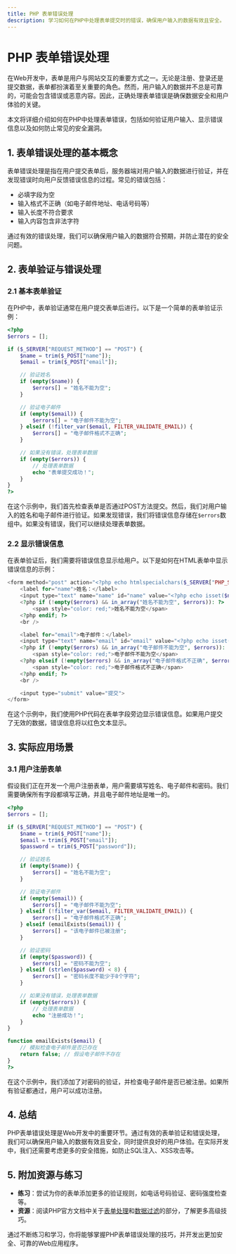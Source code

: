 ```yaml
---
title: PHP 表单错误处理
description: 学习如何在PHP中处理表单提交时的错误，确保用户输入的数据有效且安全。
---
```


# PHP 表单错误处理

在Web开发中，表单是用户与网站交互的重要方式之一。无论是注册、登录还是提交数据，表单都扮演着至关重要的角色。然而，用户输入的数据并不总是可靠的，可能会包含错误或恶意内容。因此，正确处理表单错误是确保数据安全和用户体验的关键。

本文将详细介绍如何在PHP中处理表单错误，包括如何验证用户输入、显示错误信息以及如何防止常见的安全漏洞。

## 1. 表单错误处理的基本概念

表单错误处理是指在用户提交表单后，服务器端对用户输入的数据进行验证，并在发现错误时向用户反馈错误信息的过程。常见的错误包括：

- 必填字段为空
- 输入格式不正确（如电子邮件地址、电话号码等）
- 输入长度不符合要求
- 输入内容包含非法字符

通过有效的错误处理，我们可以确保用户输入的数据符合预期，并防止潜在的安全问题。

## 2. 表单验证与错误处理

### 2.1 基本表单验证

在PHP中，表单验证通常在用户提交表单后进行。以下是一个简单的表单验证示例：

```php
<?php
$errors = [];

if ($_SERVER["REQUEST_METHOD"] == "POST") {
    $name = trim($_POST["name"]);
    $email = trim($_POST["email"]);

    // 验证姓名
    if (empty($name)) {
        $errors[] = "姓名不能为空";
    }

    // 验证电子邮件
    if (empty($email)) {
        $errors[] = "电子邮件不能为空";
    } elseif (!filter_var($email, FILTER_VALIDATE_EMAIL)) {
        $errors[] = "电子邮件格式不正确";
    }

    // 如果没有错误，处理表单数据
    if (empty($errors)) {
        // 处理表单数据
        echo "表单提交成功！";
    }
}
?>
```

在这个示例中，我们首先检查表单是否通过POST方法提交。然后，我们对用户输入的姓名和电子邮件进行验证。如果发现错误，我们将错误信息存储在`$errors`数组中。如果没有错误，我们可以继续处理表单数据。

### 2.2 显示错误信息

在表单验证后，我们需要将错误信息显示给用户。以下是如何在HTML表单中显示错误信息的示例：

```php
<form method="post" action="<?php echo htmlspecialchars($_SERVER["PHP_SELF"]); ?>">
    <label for="name">姓名：</label>
    <input type="text" name="name" id="name" value="<?php echo isset($name) ? $name : ''; ?>">
    <?php if (!empty($errors) && in_array("姓名不能为空", $errors)): ?>
        <span style="color: red;">姓名不能为空</span>
    <?php endif; ?>
    <br />

    <label for="email">电子邮件：</label>
    <input type="text" name="email" id="email" value="<?php echo isset($email) ? $email : ''; ?>">
    <?php if (!empty($errors) && in_array("电子邮件不能为空", $errors)): ?>
        <span style="color: red;">电子邮件不能为空</span>
    <?php elseif (!empty($errors) && in_array("电子邮件格式不正确", $errors)): ?>
        <span style="color: red;">电子邮件格式不正确</span>
    <?php endif; ?>
    <br />

    <input type="submit" value="提交">
</form>
```

在这个示例中，我们使用PHP代码在表单字段旁边显示错误信息。如果用户提交了无效的数据，错误信息将以红色文本显示。

## 3. 实际应用场景

### 3.1 用户注册表单

假设我们正在开发一个用户注册表单，用户需要填写姓名、电子邮件和密码。我们需要确保所有字段都填写正确，并且电子邮件地址是唯一的。

```php
<?php
$errors = [];

if ($_SERVER["REQUEST_METHOD"] == "POST") {
    $name = trim($_POST["name"]);
    $email = trim($_POST["email"]);
    $password = trim($_POST["password"]);

    // 验证姓名
    if (empty($name)) {
        $errors[] = "姓名不能为空";
    }

    // 验证电子邮件
    if (empty($email)) {
        $errors[] = "电子邮件不能为空";
    } elseif (!filter_var($email, FILTER_VALIDATE_EMAIL)) {
        $errors[] = "电子邮件格式不正确";
    } elseif (emailExists($email)) {
        $errors[] = "该电子邮件已被注册";
    }

    // 验证密码
    if (empty($password)) {
        $errors[] = "密码不能为空";
    } elseif (strlen($password) < 8) {
        $errors[] = "密码长度不能少于8个字符";
    }

    // 如果没有错误，处理表单数据
    if (empty($errors)) {
        // 处理表单数据
        echo "注册成功！";
    }
}

function emailExists($email) {
    // 模拟检查电子邮件是否已存在
    return false; // 假设电子邮件不存在
}
?>
```

在这个示例中，我们添加了对密码的验证，并检查电子邮件是否已被注册。如果所有验证都通过，用户可以成功注册。

## 4. 总结

PHP表单错误处理是Web开发中的重要环节。通过有效的表单验证和错误处理，我们可以确保用户输入的数据有效且安全，同时提供良好的用户体验。在实际开发中，我们还需要考虑更多的安全措施，如防止SQL注入、XSS攻击等。

## 5. 附加资源与练习

- **练习**：尝试为你的表单添加更多的验证规则，如电话号码验证、密码强度检查等。
- **资源**：阅读PHP官方文档中关于[表单处理](https://www.php.net/manual/en/tutorial.forms.php)和[数据过滤](https://www.php.net/manual/en/book.filter.php)的部分，了解更多高级技巧。

通过不断练习和学习，你将能够掌握PHP表单错误处理的技巧，并开发出更加安全、可靠的Web应用程序。